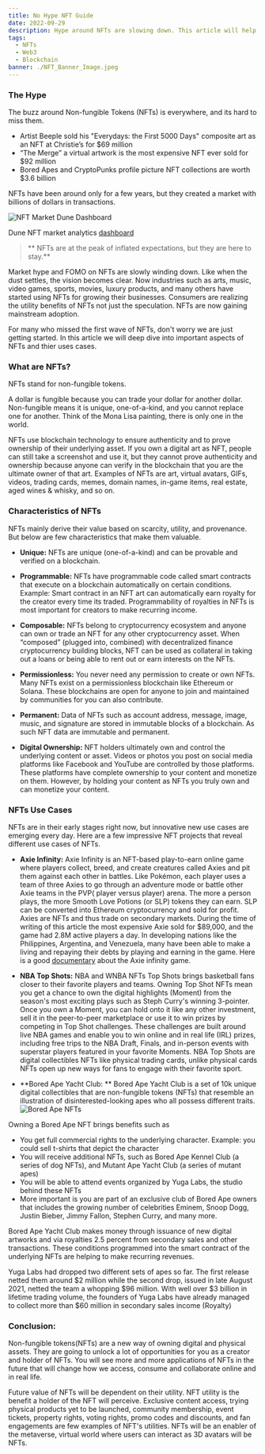 ```yaml
---
title: No Hype NFT Guide
date: 2022-09-29
description: Hype around NFTs are slowing down. This article will help you deep dive into NFTs, their properties, and use cases.
tags:
  - NFTs
  - Web3 
  - Blockchain
banner: ./NFT_Banner_Image.jpeg
---
```

### The Hype

The buzz around Non-fungible Tokens (NFTs) is everywhere, and its hard to miss them.

- Artist Beeple sold his "Everydays: the First 5000 Days" composite art as an NFT at Christie’s for $69 million
- “The Merge” a virtual artwork is the most expensive NFT ever sold for $92 million
- Bored Apes and CryptoPunks profile picture NFT collections are worth $3.6 billion

NFTs have been around only for a few years, but they created a market with billions of dollars in transactions.

![NFT Market Dune Dashboard](./notion_dashboard.png)

Dune NFT market analytics [dashboard](https://dune.com/hildobby/NFTs "dashboard")

>  ** NFTs are at the peak of inflated expectations, but they are here to stay.** 

Market hype and FOMO on NFTs are slowly winding down. Like when the dust settles, the vision becomes clear. Now industries such as arts, music, video games, sports, movies, luxury products, and many others have started using NFTs for growing their businesses. Consumers are realizing the utility benefits of NFTs not just the speculation. NFTs are now gaining mainstream adoption.

For many who missed the first wave of NFTs, don't worry we are just getting started. In this article we will deep dive into important aspects of NFTs and thier uses cases. 

### What are NFTs?

NFTs stand for non-fungible tokens. 

A dollar is fungible because you can trade your dollar for another dollar. Non-fungible means it is unique, one-of-a-kind, and you cannot replace one for another. Think of the Mona Lisa painting, there is only one in the world.

NFTs use blockchain technology to ensure authenticity and to prove ownership of their underlying asset. If you own a digital art as NFT, people can still take a screenshot and use it, but they cannot prove authenticity and ownership because anyone can verify in the blockchain that you are the ultimate owner of that art. Examples of NFTs are art, virtual avatars, GIFs, videos, trading cards, memes, domain names, in-game items, real estate, aged wines & whisky, and so on.

### Characteristics of NFTs

NFTs mainly derive their value based on scarcity, utility, and provenance. But below are few characteristics that make them valuable.

- **Unique:** NFTs are unique (one-of-a-kind) and can be provable and verified on a blockchain.

- **Programmable:** NFTs have programmable code called smart contracts that execute on a blockchain automatically on certain conditions. Example: Smart contract in an NFT art can automatically earn royalty for the creator every time its traded. Programmability of royalties in NFTs is most important for creators to make recurring income.

- **Composable:** NFTs belong to cryptocurrency ecosystem and anyone can own or trade an NFT for any other cryptocurrency asset. When “composed” (plugged into, combined) with decentralized finance cryptocurrency building blocks, NFT can be used as collateral in taking out a loans or being able to rent out or earn interests on the NFTs.

- **Permissionless:** You never need any permission to create or own NFTs. Many NFTs exist on a permissionless blockchain like Ethereum or Solana. These blockchains are open for anyone to join and maintained by communities for you can also contribute.

- **Permanent:** Data of NFTs such as account address, message, image, music, and signature are stored in immutable blocks of a blockchain. As such NFT data are immutable and permanent.

- **Digital Ownership:** NFT holders ultimately own and control the underlying content or asset. Videos or photos you post on social media platforms like Facebook and YouTube are controlled by those platforms. These platforms have complete ownership to your content and monetize on them. However, by holding your content as NFTs you truly own and can monetize your content.

### NFTs Use Cases

NFTs are in their early stages right now, but innovative new use cases are emerging every day. Here are a few impressive NFT projects that reveal different use cases of NFTs.

- **Axie Infinity:** Axie Infinity is an NFT-based play-to-earn online game where players collect, breed, and create creatures called Axies and pit them against each other in battles. Like Pokémon, each player uses a team of three Axies to go through an adventure mode or battle other Axie teams in the PVP( player versus player) arena. The more a person plays, the more Smooth Love Potions (or SLP) tokens they can earn. SLP can be converted into Ethereum cryptocurrency and sold for profit. Axies are NFTs and thus trade on secondary markets. During the time of writing of this article the most expensive Axie sold for $89,000, and the game had 2.8M active players a day. In developing nations like the Philippines, Argentina, and Venezuela, many have been able to make a living and repaying their debts by playing and earning in the game. Here is a good <a href="https://www.youtube.com/watch?v=Yo-BrASMHU4" target="_blank">documentary</a> about the Axie infinity game.

- **NBA Top Shots:** NBA and WNBA NFTs Top Shots brings basketball fans closer to their favorite players and teams. Owning Top Shot NFTs mean you get a chance to own the digital highlights (Moment) from the season's most exciting plays such as Steph Curry's winning 3-pointer. Once you own a Moment, you can hold onto it like any other investment, sell it in the peer-to-peer marketplace or use it to win prizes by competing in Top Shot challenges. These challenges are built around live NBA games and enable you to win online and in real life (IRL) prizes, including free trips to the NBA Draft, Finals, and in-person events with superstar players featured in your favorite Moments. NBA Top Shots are digital collectibles NFTs like physical trading cards, unlike physical cards NFTs open up new ways for fans to engage with their favorite sport.

- **Bored Ape Yacht Club: ** Bored Ape Yacht Club is a set of 10k unique digital collectibles that are non-fungible tokens (NFTs) that resemble an illustration of disinterested-looking apes who all possess different traits.
![Bored Ape NFTs](./bored_ape_yacht_club.png)

Owning a Bored Ape NFT brings benefits such as

- You get full commercial rights to the underlying character. Example: you could sell t-shirts that depict the character
- You will receive additional NFTs, such as Bored Ape Kennel Club (a series of dog NFTs), and Mutant Ape Yacht Club (a series of mutant apes)
- You will be able to attend events organized by Yuga Labs, the studio behind these NFTs
- More important is you are part of an exclusive club of Bored Ape owners that includes the growing number of celebrities Eminem, Snoop Dogg, Justin Bieber, Jimmy Fallon, Stephen Curry, and many more.

Bored Ape Yacht Club makes money through issuance of new digital artworks and via royalties 2.5 percent from secondary sales and other transactions. These conditions programmed into the smart contract of the underlying NFTs are helping to make recurring revenues.

Yuga Labs had dropped two different sets of apes so far. The first release netted them around $2 million while the second drop, issued in late August 2021, netted the team a whopping $96 million. With well over $3 billion in lifetime trading volume, the founders of Yuga Labs have already managed to collect more than $60 million in secondary sales income (Royalty)

### Conclusion:

Non-fungible tokens(NFTs) are a new way of owning digital and physical assets. They are going to unlock a lot of opportunities for you as a creator and holder of NFTs. You will see more and more applications of NFTs in the future that will change how we access, consume and collaborate online and in real life.

Future value of NFTs will be dependent on their utility. NFT utility is the benefit a holder of the NFT will perceive. Exclusive content access, trying physical products yet to be launched, community membership, event tickets, property rights, voting rights, promo codes and discounts, and fan engagements are few examples of NFT's utilities. NFTs will be an enabler of the metaverse, virtual world where users can interact as 3D avatars will be NFTs.



